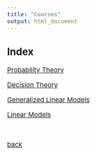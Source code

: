 ```yaml
---
title: "Courses"
output: html_document
---
```


<style type="text/css">

body, td {
   font-size: 15px;
}
pre {
  font-size: 15px
}
</style>

## Index


[Probability Theory](./probability1.html)

[Decision Theory](./decision.html)

[Generalized Linear Models](./glm.html)

[Linear Models](./lm.html)

&nbsp;

[back](../index.html)